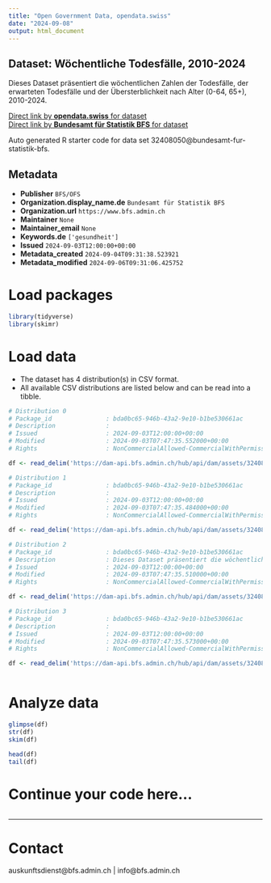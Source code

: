 ```yaml
---
title: "Open Government Data, opendata.swiss"
date: "2024-09-08"
output: html_document
---
```


## Dataset: Wöchentliche Todesfälle, 2010-2024

Dieses Dataset präsentiert die wöchentlichen Zahlen der Todesfälle, der erwarteten Todesfälle und der Übersterblichkeit nach Alter (0-64, 65+), 2010-2024.

[Direct link by **opendata.swiss** for dataset](https://opendata.swiss/de/dataset/wochentliche-todesfalle-2010-20241)<br>
[Direct link by **Bundesamt für Statistik BFS** for dataset](https://www.bfs.admin.ch/asset/de/ts-d-14.03.04.03-wr)

Auto generated R starter code for data set 32408050@bundesamt-fur-statistik-bfs.

## Metadata

- **Publisher** `BFS/OFS`
- **Organization.display_name.de** `Bundesamt für Statistik BFS`
- **Organization.url** `https://www.bfs.admin.ch`
- **Maintainer** `None`
- **Maintainer_email** `None`
- **Keywords.de** `['gesundheit']`
- **Issued** `2024-09-03T12:00:00+00:00`
- **Metadata_created** `2024-09-04T09:31:38.523921`
- **Metadata_modified** `2024-09-06T09:31:06.425752`


# Load packages

```r

library(tidyverse)
library(skimr)

```

# Load data

-   The dataset has 4 distribution(s) in CSV format.
-   All available CSV distributions are listed below and can be read into a tibble.

```r

# Distribution 0
# Package_id               : bda0bc65-946b-43a2-9e10-b1be530661ac
# Description              : 
# Issued                   : 2024-09-03T12:00:00+00:00
# Modified                 : 2024-09-03T07:47:35.552000+00:00
# Rights                   : NonCommercialAllowed-CommercialWithPermission-ReferenceRequired

df <- read_delim('https://dam-api.bfs.admin.ch/hub/api/dam/assets/32408072/master')

# Distribution 1
# Package_id               : bda0bc65-946b-43a2-9e10-b1be530661ac
# Description              : 
# Issued                   : 2024-09-03T12:00:00+00:00
# Modified                 : 2024-09-03T07:47:35.484000+00:00
# Rights                   : NonCommercialAllowed-CommercialWithPermission-ReferenceRequired

df <- read_delim('https://dam-api.bfs.admin.ch/hub/api/dam/assets/32408077/master')

# Distribution 2
# Package_id               : bda0bc65-946b-43a2-9e10-b1be530661ac
# Description              : Dieses Dataset präsentiert die wöchentlichen Zahlen der Todesfälle, der erwarteten Todesfälle und der Übersterblichkeit nach Alter (0-64, 65+), 2010-2024.
# Issued                   : 2024-09-03T12:00:00+00:00
# Modified                 : 2024-09-03T07:47:35.510000+00:00
# Rights                   : NonCommercialAllowed-CommercialWithPermission-ReferenceRequired

df <- read_delim('https://dam-api.bfs.admin.ch/hub/api/dam/assets/32408080/master')

# Distribution 3
# Package_id               : bda0bc65-946b-43a2-9e10-b1be530661ac
# Description              : 
# Issued                   : 2024-09-03T12:00:00+00:00
# Modified                 : 2024-09-03T07:47:35.573000+00:00
# Rights                   : NonCommercialAllowed-CommercialWithPermission-ReferenceRequired

df <- read_delim('https://dam-api.bfs.admin.ch/hub/api/dam/assets/32408062/master')



```

# Analyze data

```r

glimpse(df)
str(df)
skim(df)

head(df)
tail(df)

```

# Continue your code here...

```r

```

------------------------------------------------------------------------

# Contact

auskunftsdienst@bfs.admin.ch | info@bfs.admin.ch
